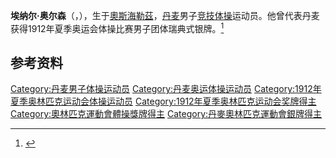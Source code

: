 {{NoteTA|G1=Sports}}
'''埃纳尔·奥尔森'''（{{lang-da|Einar Olsen}}，{{bd|1893年|3月11日|1949年|6月3日}}），生于[[奧斯海勒茲自治市|奧斯海勒茲]]，[[丹麦|丹麦]]男子[[竞技体操|竞技体操]]运动员。他曾代表丹麦获得1912年夏季奥运会体操比赛男子团体瑞典式银牌。<ref>{{Cite web|title=Einar Olsen|url=https://www.sports-reference.com/olympics/athletes/ol/einar-olsen-1.html|accessdate=2021-03-28|work=Sports Reference|archiveurl=https://web.archive.org/web/20200417135033/https://www.sports-reference.com/olympics/athletes/ol/einar-olsen-1.html|archivedate=2020-04-17}}</ref>

== 参考资料 ==
{{reflist}}

{{Authority control}}
{{DEFAULTSORT:Olsen, Einar}}
[[Category:丹麦男子体操运动员|Category:丹麦男子体操运动员]]
[[Category:丹麦奥运体操运动员|Category:丹麦奥运体操运动员]]
[[Category:1912年夏季奥林匹克运动会体操运动员|Category:1912年夏季奥林匹克运动会体操运动员]]
[[Category:1912年夏季奥林匹克运动会奖牌得主|Category:1912年夏季奥林匹克运动会奖牌得主]]
[[Category:奧林匹克運動會體操獎牌得主|Category:奧林匹克運動會體操獎牌得主]]
[[Category:丹麥奧林匹克運動會銀牌得主|Category:丹麥奧林匹克運動會銀牌得主]]